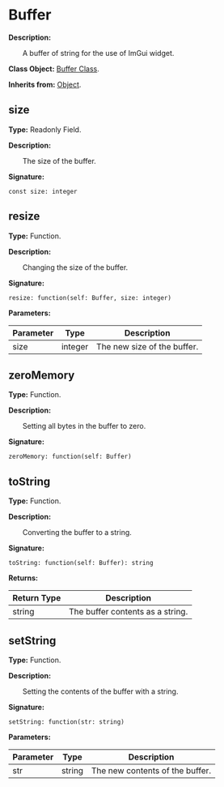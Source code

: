 
# Buffer

**Description:**

&emsp;&emsp;A buffer of string for the use of ImGui widget.

**Class Object:** [Buffer Class](/docs/api/Class%20Object/Buffer).

**Inherits from:** [Object](/docs/api/Class/Object).

## size

**Type:** Readonly Field.

**Description:**

&emsp;&emsp;The size of the buffer.

**Signature:**
```tl
const size: integer
```

## resize

**Type:** Function.

**Description:**

&emsp;&emsp;Changing the size of the buffer.

**Signature:**
```tl
resize: function(self: Buffer, size: integer)
```

**Parameters:**

| Parameter | Type | Description |
| --- | --- | --- |
| size | integer | The new size of the buffer. |

## zeroMemory

**Type:** Function.

**Description:**

&emsp;&emsp;Setting all bytes in the buffer to zero.

**Signature:**
```tl
zeroMemory: function(self: Buffer)
```

## toString

**Type:** Function.

**Description:**

&emsp;&emsp;Converting the buffer to a string.

**Signature:**
```tl
toString: function(self: Buffer): string
```

**Returns:**

| Return Type | Description |
| --- | --- |
| string | The buffer contents as a string. |

## setString

**Type:** Function.

**Description:**

&emsp;&emsp;Setting the contents of the buffer with a string.

**Signature:**
```tl
setString: function(str: string)
```

**Parameters:**

| Parameter | Type | Description |
| --- | --- | --- |
| str | string | The new contents of the buffer. |
